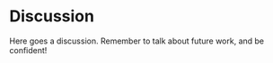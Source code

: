 # Discussion {#discussion}

Here goes a discussion.
Remember to talk about future work, and be confident!
